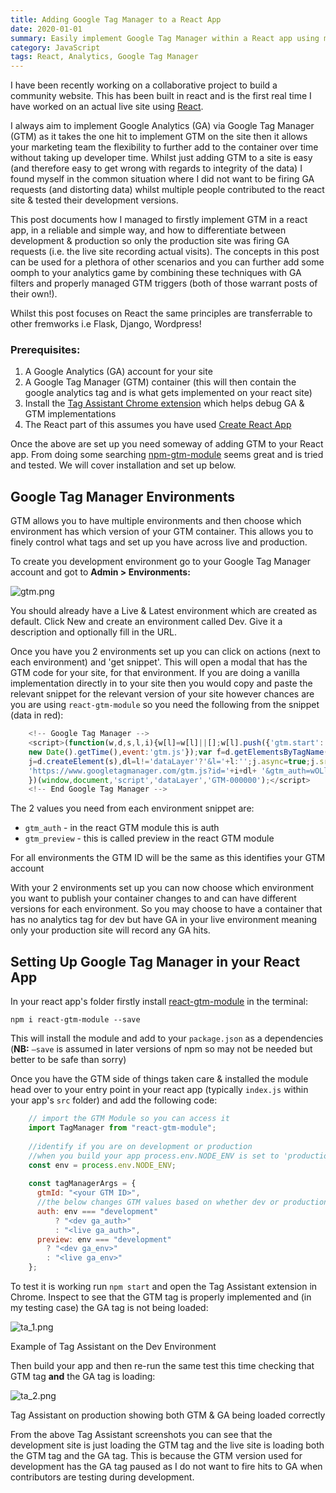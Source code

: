 ```yaml
---
title: Adding Google Tag Manager to a React App
date: 2020-01-01
summary: Easily implement Google Tag Manager within a React app using multiple environments
category: JavaScript
tags: React, Analytics, Google Tag Manager
---
```


I have been recently working on a collaborative project to build a community website. This has been built in react and is the first real time I have worked on an actual live site using [React](https://reactjs.org/).

I always aim to implement Google Analytics (GA) via Google Tag Manager (GTM) as it takes the one hit to implement GTM on the site then it allows your marketing team the flexibility to further add to the container over time without taking up developer time. Whilst just adding GTM to a site is easy (and therefore easy to get wrong with regards to integrity of the data) I found myself in the common situation where I did not want to be firing GA requests (and distorting data) whilst multiple people contributed to the react site & tested their development versions.

This post documents how I managed to firstly implement GTM in a react app, in a reliable and simple way, and how to differentiate between development & production so only the production site was firing GA requests (i.e. the live site recording actual visits). The concepts in this post can be used for a plethora of other scenarios and you can further add some oomph to your analytics game by combining these techniques with GA filters and properly managed GTM triggers (both of those warrant posts of their own!).

Whilst this post focuses on React the same principles are transferrable to other fremworks i.e Flask, Django, Wordpress!

### Prerequisites:

1. A Google Analytics (GA) account for your site
2. A Google Tag Manager (GTM) container (this will then contain the google analytics tag and is what gets implemented on your react site)
3. Install the [Tag Assistant Chrome extension](https://chrome.google.com/webstore/detail/tag-assistant-by-google/kejbdjndbnbjgmefkgdddjlbokphdefk?hl=en) which helps debug GA & GTM implementations
4. The React part of this assumes you have used [Create React App](https://create-react-app.dev/)

Once the above are set up you need someway of adding GTM to your React app. From doing some searching [npm-gtm-module](https://www.npmjs.com/package/react-gtm-module) seems great and is tried and tested. We will cover installation and set up below.

## Google Tag Manager Environments

GTM allows you to have multiple environments and then choose which environment has which version of your GTM container. This allows you to finely control what tags and set up you have across live and production.

To create you development environment go to your Google Tag Manager account and got to **Admin > Environments:**

![gtm.png](./images/gtm.png)

You should already have a Live & Latest environment which are created as default. Click New and create an environment called Dev. Give it a description and optionally fill in the URL.

Once you have you 2 environments set up you can click on actions (next to each environment) and 'get snippet'. This will open a modal that has the GTM code for your site, for that environment. If you are doing a vanilla implementation directly in to your site then you would copy and paste the relevant snippet for the relevant version of your site however chances are you are using `react-gtm-module` so you need the following from the snippet (data in red):
```javascript
    <!-- Google Tag Manager -->
    <script>(function(w,d,s,l,i){w[l]=w[l]||[];w[l].push({'gtm.start':
    new Date().getTime(),event:'gtm.js'});var f=d.getElementsByTagName(s)[0],
    j=d.createElement(s),dl=l!='dataLayer'?'&l='+l:'';j.async=true;j.src=
    'https://www.googletagmanager.com/gtm.js?id='+i+dl+ '&gtm_auth=wOLlB9ZmTeQvnptGPP4WAA&gtm_preview=env-7&gtm_cookies_win=x';f.parentNode.insertBefore(j,f);
    })(window,document,'script','dataLayer','GTM-000000');</script>
    <!-- End Google Tag Manager -->
```
The 2 values you need from each environment snippet are:

- `gtm_auth` - in the react GTM module this is auth
- `gtm_preview` - this is called preview in the react GTM module

For all environments the GTM ID will be the same as this identifies your GTM account

With your 2 environments set up you can now choose which environment you want to publish your container changes to and can have different versions for each environment. So you may choose to have a container that has no analytics tag for dev but have GA in your live environment meaning only your production site will record any GA hits.

## Setting Up Google Tag Manager in your React App

In your react app's folder firstly install [react-gtm-module](https://www.npmjs.com/package/react-gtm-module) in the terminal:

    npm i react-gtm-module --save

This will install the module and add to your `package.json` as a dependencies (**NB:** `—save` is assumed in later versions of npm so may not be needed but better to be safe than sorry)

Once you have the GTM side of things taken care & installed the module head over to your entry point in your react app (typically `index.js` within your app's `src` folder) and add the following code:
```javascript
    // import the GTM Module so you can access it
    import TagManager from "react-gtm-module";
    
    //identify if you are on development or production
    //when you build your app process.env.NODE_ENV is set to 'production' 
    const env = process.env.NODE_ENV; 
    
    const tagManagerArgs = {
      gtmId: "<your GTM ID>",
      //the below changes GTM values based on whether dev or production
      auth: env === "development"
          ? "<dev ga_auth>"
          : "<live ga_auth>",
      preview: env === "development"
        ? "<dev ga_env>"
        : "<live ga_env>"
    };
```
To test it is working run `npm start` and open the Tag Assistant extension in Chrome. Inspect to see that the GTM tag is properly implemented and (in my testing case) the GA tag is not being loaded:

![ta_1.png](./images/ta_1.png)

Example of Tag Assistant on the Dev Environment

Then build your app and then re-run the same test this time checking that GTM tag **and** the GA tag is loading:

![ta_2.png](./images/ta_2.png)

Tag Assistant on production showing both GTM & GA being loaded correctly

From the above Tag Assistant screenshots you can see that the development site is just loading the GTM tag and the live site is loading both the GTM tag and the GA tag. This is because the GTM version used for development has the GA tag paused as I do not want to fire hits to GA when contributors are testing during development.